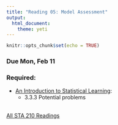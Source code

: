 ```yaml
---
title: "Reading 05: Model Assessment"
output: 
  html_document: 
    theme: yeti
---
```


```r
knitr::opts_chunk$set(echo = TRUE)
```

### Due Mon, Feb 11

### Required:

- [An Introduction to Statistical Learning](http://www-bcf.usc.edu/~gareth/ISL/ISLR%20Seventh%20Printing.pdf):
    - 3.3.3 Potential problems
<br>
<br>

[All STA 210 Readings](https://www2.stat.duke.edu/courses/Spring19/sta210.001/reading/readings.html)

